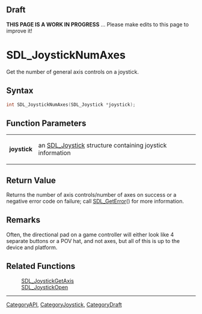 
== Draft ==

'''THIS PAGE IS A WORK IN PROGRESS''' ... Please make edits to this page to improve it!
= SDL_JoystickNumAxes =

Get the number of general axis controls on a joystick.

== Syntax ==

<syntaxhighlight lang='c'>
int SDL_JoystickNumAxes(SDL_Joystick *joystick);
</syntaxhighlight>

== Function Parameters ==

{|
|'''joystick'''
|an [[SDL_Joystick]] structure containing joystick information
|}

== Return Value ==

Returns the number of axis controls/number of axes on success or a negative
error code on failure; call [[SDL_GetError]]() for more information.



== Remarks ==

Often, the directional pad on a game controller will either look like 4
separate buttons or a POV hat, and not axes, but all of this is up to the
device and platform.

== Related Functions ==

:[[SDL_JoystickGetAxis]]
:[[SDL_JoystickOpen]]

----
[[CategoryAPI]], [[CategoryJoystick]], [[CategoryDraft]]



